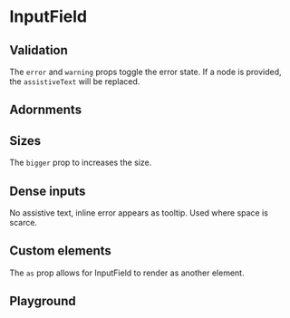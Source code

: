 
# InputField

<Canvas>
    <Story id="components-inputfieldtwo--basic" />
</Canvas>

## Validation

The `error` and `warning` props toggle the error state. If a node is provided, the `assistiveText` will be replaced.

<Canvas>
    <Story id="components-inputfieldtwo--validation" />
</Canvas>

## Adornments

<Canvas>
    <Story id="components-inputfieldtwo--adornments" />
</Canvas>

## Sizes

The `bigger` prop to increases the size.

<Canvas>
    <Story id="components-inputfieldtwo--sizes" />
</Canvas>

## Dense inputs

No assistive text, inline error appears as tooltip. Used where space is scarce.

<Canvas>
    <Story id="components-inputfieldtwo--dense" />
</Canvas>

## Custom elements

The `as` prop allows for InputField to render as another element.

<Canvas>
    <Story id="components-inputfieldtwo--custom-elements" />
</Canvas>

## Playground

<Primary />

<ArgsTable story={PRIMARY_STORY} />
